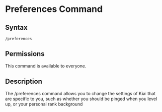 # Preferences Command

## Syntax

```
/preferences
```

## Permissions

This command is available to everyone.

## Description

The /preferences command allows you to change the settings of Kiai that are specific to you, such as whether you should be pinged when you level up, or your personal rank background
